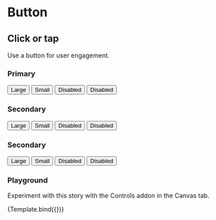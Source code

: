 


<Meta
  title="Design System/Button"
  component={Button}
/>

# Button

## Click or tap

Use a button for user engagement.




### Primary

<Story name="Primary">
    <div>
    <Button appearance="primary">
      Large
    </Button>
    <Button appearance="primary" size="small">
      Small
    </Button>
    <Button appearance="primary" isDisabled size="large">
      Disabled
    </Button>
    <Button appearance="primary" isDisabled size="small">
      Disabled
    </Button>
</div>
</Story>

### Secondary

<Story name="Secondary">
    <div>
    <Button appearance="secondary">
      Large
    </Button>
    <Button appearance="secondary" size="small">
      Small
    </Button>
    <Button appearance="secondary" isDisabled size="large">
      Disabled
    </Button>
    <Button appearance="secondary" isDisabled size="small">
      Disabled
    </Button>
</div>
</Story>

### Secondary

<Story name="Tertiary">
    <div>
    <Button appearance="tertiary">
      Large
    </Button>
    <Button appearance="tertiary" size="small">
      Small
    </Button>
    <Button appearance="tertiary" isDisabled size="large">
      Disabled
    </Button>
    <Button appearance="tertiary" isDisabled size="small">
      Disabled
    </Button>
</div>
</Story>







### Playground

Experiment with this story with the Controls addon in the Canvas tab.

<Canvas>
  <Story
    name="controls"
    args={{
      size: "large",
      appearance: "primary",
      children: "Button"
    }}
  >
    {Template.bind({})}
  </Story>
</Canvas>